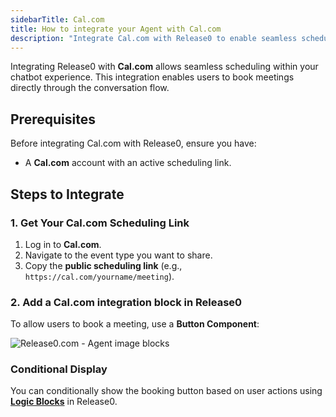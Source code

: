 ```yaml
---
sidebarTitle: Cal.com
title: How to integrate your Agent with Cal.com
description: "Integrate Cal.com with Release0 to enable seamless scheduling within your chatbot experience."
---
```

Integrating Release0 with **Cal.com** allows seamless scheduling within your chatbot experience. This integration enables users to book meetings directly through the conversation flow.



## Prerequisites
Before integrating Cal.com with Release0, ensure you have:

- A **Cal.com** account with an active scheduling link.

## Steps to Integrate

### 1. Get Your Cal.com Scheduling Link
1. Log in to **Cal.com**.
2. Navigate to the event type you want to share.
3. Copy the **public scheduling link** (e.g., `https://cal.com/yourname/meeting`).

### 2. Add a Cal.com integration block in Release0
To allow users to book a meeting, use a **Button Component**:

<Frame style={{ maxWidth: '600px' }}>
  <img src="/images/blocks/integrations/cal.com.png" alt="Release0.com - Agent image blocks" />
</Frame>


### Conditional Display
You can conditionally show the booking button based on user actions using  **[Logic Blocks](../logic/condition)** in Release0.